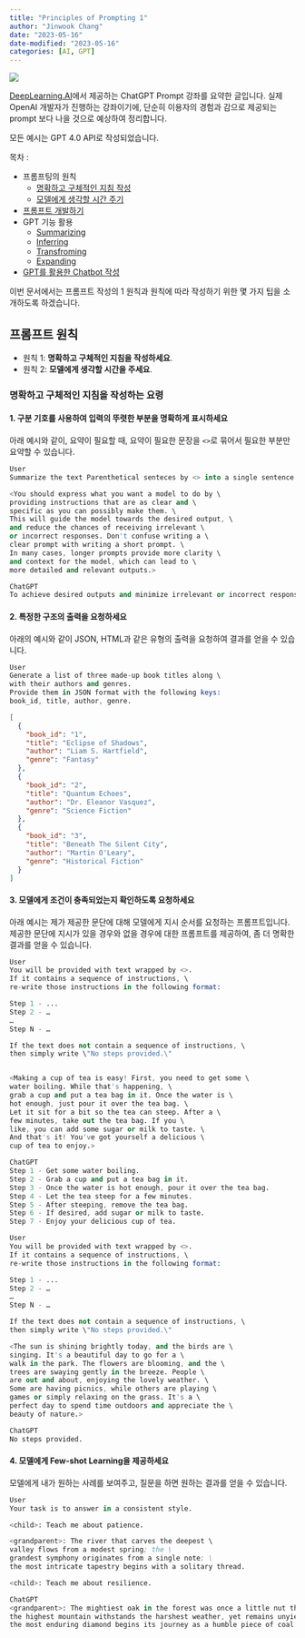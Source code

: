```yaml
---
title: "Principles of Prompting 1"
author: "Jinwook Chang"
date: "2023-05-16"
date-modified: "2023-05-16"
categories: [AI, GPT]
---
```


![](../../others/prompt.png)


[DeepLearning.AI](https://www.deeplearning.ai/)에서 제공하는 ChatGPT Prompt 강좌를 요약한 글입니다.
실제 OpenAI 개발자가 진행하는 강좌이기에, 단순히 이용자의 경험과 감으로 제공되는 prompt 보다 나을 것으로 예상하여 정리합니다.

모든 예시는 GPT 4.0 API로 작성되었습니다.

목차 :

* 프롬프팅의 원칙
  + [명확하고 구체적인 지침 작성](gpt-principles-of-prompting-1)
  + [모델에게 생각할 시간 주기](../gpt-principles-of-prompting-2)
* [프롬프트 개발하기](../gpt-iterative-prompt-development)
* GPT 기능 활용
  + [Summarizing](../gpt-summarize/)
  + [Inferring](../gpt-inferring/)
  + [Transfroming](../gpt-transforming/)
  + [Expanding](../gpt-expanding)
* [GPT를 활용한 Chatbot 작성](../gpt-building-chatbot)

이번 문서에서는 프롬프트 작성의 1 원칙과 원칙에 따라 작성하기 위한 몇 가지 팁을 소개하도록 하겠습니다.

## 프롬프트 원칙
- 원칙 1: **명확하고 구체적인 지침을 작성하세요**.
- 원칙 2: **모델에게 생각할 시간을 주세요**.

### 명확하고 구체적인 지침을 작성하는 요령

#### 1. 구분 기호를 사용하여 입력의 뚜렷한 부분을 명확하게 표시하세요

아래 예시와 같이, 요약이 필요할 때, 요약이 필요한 문장을 `<>`로 묶어서 필요한 부분만 요약할 수 있습니다.

```s
User
Summarize the text Parenthetical senteces by <> into a single sentence.

<You should express what you want a model to do by \ 
providing instructions that are as clear and \ 
specific as you can possibly make them. \ 
This will guide the model towards the desired output, \ 
and reduce the chances of receiving irrelevant \ 
or incorrect responses. Don't confuse writing a \ 
clear prompt with writing a short prompt. \ 
In many cases, longer prompts provide more clarity \ 
and context for the model, which can lead to \ 
more detailed and relevant outputs.>
```  


```s
ChatGPT
To achieve desired outputs and minimize irrelevant or incorrect responses, you should provide a model with clear and specific instructions, remembering that longer prompts often offer more clarity and context, leading to more detailed and relevant results.
```

#### 2. 특정한 구조의 출력을 요청하세요

아래의 예시와 같이 JSON, HTML과 같은 유형의 출력을 요청하여 결과를 얻을 수 있습니다.

```s
User
Generate a list of three made-up book titles along \ 
with their authors and genres. 
Provide them in JSON format with the following keys: 
book_id, title, author, genre.
```

```json
[
  {
    "book_id": "1",
    "title": "Eclipse of Shadows",
    "author": "Liam S. Hartfield",
    "genre": "Fantasy"
  },
  {
    "book_id": "2",
    "title": "Quantum Echoes",
    "author": "Dr. Eleanor Vasquez",
    "genre": "Science Fiction"
  },
  {
    "book_id": "3",
    "title": "Beneath The Silent City",
    "author": "Martin O'Leary",
    "genre": "Historical Fiction"
  }
]
```

#### 3. 모델에게 조건이 충족되었는지 확인하도록 요청하세요

아래 예시는 제가 제공한 문단에 대해 모델에게 지시 순서를 요청하는 프롬프트입니다.
제공한 문단에 지시가 있을 경우와 없을 경우에 대한 프롬프트를 제공하여, 좀 더 명확한 결과를 얻을 수 있습니다.


```s
User
You will be provided with text wrapped by <>. 
If it contains a sequence of instructions, \ 
re-write those instructions in the following format:

Step 1 - ...
Step 2 - …
…
Step N - …

If the text does not contain a sequence of instructions, \ 
then simply write \"No steps provided.\"


<Making a cup of tea is easy! First, you need to get some \ 
water boiling. While that's happening, \ 
grab a cup and put a tea bag in it. Once the water is \ 
hot enough, just pour it over the tea bag. \ 
Let it sit for a bit so the tea can steep. After a \ 
few minutes, take out the tea bag. If you \ 
like, you can add some sugar or milk to taste. \ 
And that's it! You've got yourself a delicious \ 
cup of tea to enjoy.>
```

```s
ChatGPT
Step 1 - Get some water boiling.
Step 2 - Grab a cup and put a tea bag in it.
Step 3 - Once the water is hot enough, pour it over the tea bag.
Step 4 - Let the tea steep for a few minutes.
Step 5 - After steeping, remove the tea bag.
Step 6 - If desired, add sugar or milk to taste.
Step 7 - Enjoy your delicious cup of tea.
```



```s
User
You will be provided with text wrapped by <>. 
If it contains a sequence of instructions, \ 
re-write those instructions in the following format:

Step 1 - ...
Step 2 - …
…
Step N - …

If the text does not contain a sequence of instructions, \ 
then simply write \"No steps provided.\"

<The sun is shining brightly today, and the birds are \
singing. It's a beautiful day to go for a \ 
walk in the park. The flowers are blooming, and the \ 
trees are swaying gently in the breeze. People \ 
are out and about, enjoying the lovely weather. \ 
Some are having picnics, while others are playing \ 
games or simply relaxing on the grass. It's a \ 
perfect day to spend time outdoors and appreciate the \ 
beauty of nature.>
```

```s
ChatGPT
No steps provided.
```

#### 4. 모델에게 Few-shot Learning을 제공하세요

모델에게 내가 원하는 사례를 보여주고, 질문을 하면 원하는 결과를 얻을 수 있습니다.

```s
User
Your task is to answer in a consistent style.

<child>: Teach me about patience.

<grandparent>: The river that carves the deepest \ 
valley flows from a modest spring; the \ 
grandest symphony originates from a single note; \ 
the most intricate tapestry begins with a solitary thread.

<child>: Teach me about resilience.
```

```s
ChatGPT
<grandparent>: The mightiest oak in the forest was once a little nut that stood its ground;  
the highest mountain withstands the harshest weather, yet remains unyielding; 
the most enduring diamond begins its journey as a humble piece of coal.
```